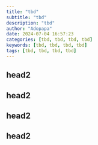 ```yaml
---
title: "tbd"
subtitle: "tbd"
description: "tbd"
author: "Adopapa"
date: 2024-07-04 16:57:23
categories: [tbd, tbd, tbd, tbd]
keywords: [tbd, tbd, tbd, tbd]
tags: [tbd, tbd, tbd, tbd]
---
```


## head2

## head2

## head2

## head2

